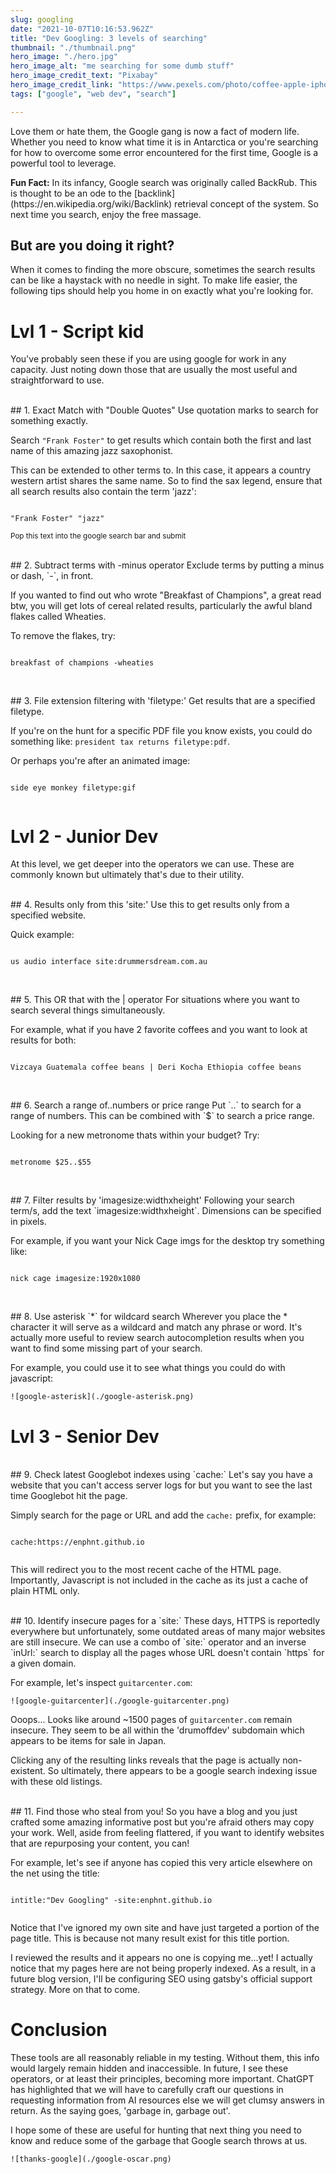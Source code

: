 ```yaml
---
slug: googling
date: "2021-10-07T10:16:53.962Z"
title: "Dev Googling: 3 levels of searching"
thumbnail: "./thumbnail.png"
hero_image: "./hero.jpg"
hero_image_alt: "me searching for some dumb stuff"
hero_image_credit_text: "Pixabay"
hero_image_credit_link: "https://www.pexels.com/photo/coffee-apple-iphone-smartphone-38547/"
tags: ["google", "web dev", "search"]

---
```


Love them or hate them, the Google gang is now a fact of modern life. Whether you need to know what time it is in Antarctica or you're searching for how to overcome some error encountered for the first time, Google is a powerful tool to leverage.

<div className={note}>
  <strong>Fun Fact:</strong> In its infancy, Google search was originally called BackRub. This is thought to be an ode to the [backlink](https://en.wikipedia.org/wiki/Backlink) retrieval concept of the system. So next time you search, enjoy the free massage.
</div>

## But are you doing it right?

When it comes to finding the more obscure, sometimes the search results can be like a haystack with no needle in sight. To make life easier, the following tips should help you home in on exactly what you're looking for.

# Lvl 1 - Script kid
You've probably seen these if you are using google for work in any capacity. Just noting down those that are usually the most useful and straightforward to use.

<br />
## 1. Exact Match with "Double Quotes"
Use quotation marks to search for something exactly.

Search `"Frank Foster"` to get results which contain both the first and last name of this amazing jazz saxophonist.

This can be extended to other terms to. In this case, it appears a country western artist shares the same name. So to find the sax legend, ensure that all search results also contain the term 'jazz':

```

"Frank Foster" "jazz"

```
<sup>Pop this text into the google search bar and submit</sup>

<br />
## 2. Subtract terms with -minus operator
Exclude terms by putting a minus or dash, `-`, in front.

If you wanted to find out who wrote "Breakfast of Champions", a great read btw, you will get lots of cereal related results, particularly the awful bland flakes called Wheaties.

To remove the flakes, try:

```

breakfast of champions -wheaties


```

<br />
## 3. File extension filtering with 'filetype:'
Get results that are a specified filetype.

If you're on the hunt for a specific PDF file you know exists, you could do something like: `president tax returns filetype:pdf`.

Or perhaps you're after an animated image:

```

side eye monkey filetype:gif


```

# Lvl 2 - Junior Dev
At this level, we get deeper into the operators we can use. These are commonly known but ultimately that's due to their utility.

<br />
## 4. Results only from this 'site:'
Use this to get results only from a specified website.

Quick example:

```

us audio interface site:drummersdream.com.au


```

<br />
## 5. This OR that with the | operator
For situations where you want to search several things simultaneously.

For example, what if you have 2 favorite coffees and you want to look at results for both:

```

Vizcaya Guatemala coffee beans | Deri Kocha Ethiopia coffee beans


```

<br />
## 6. Search a range of..numbers or price range
Put `..` to search for a range of numbers. This can be combined with `$` to search a price range.

Looking for a new metronome thats within your budget? Try:

```

metronome $25..$55


```

<br />
## 7. Filter results by 'imagesize:widthxheight'
Following your search term/s, add the text `imagesize:widthxheight`. Dimensions can be specified in pixels.

For example, if you want your Nick Cage imgs for the desktop try something like:

```

nick cage imagesize:1920x1080


```

<br />
## 8. Use asterisk `*` for wildcard search
Wherever you place the * character it will serve as a wildcard and match any phrase or word. It's actually more useful to review search autocompletion results when you want to find some missing part of your search.

For example, you could use it to see what things you could do with javascript:

    ![google-asterisk](./google-asterisk.png)


# Lvl 3 - Senior Dev

<br />
## 9. Check latest Googlebot indexes using `cache:`
Let's say you have a website that you can't access server logs for but you want to see  the last time Googlebot hit the page.

Simply search for the page or URL and add the `cache:` prefix, for example:

```

cache:https://enphnt.github.io


```

This will redirect you to the most recent cache of the HTML page. Importantly, Javascript is not included in the cache as its just a cache of plain HTML only.

<br />
## 10. Identify insecure pages for a `site:`
These days, HTTPS is reportedly everywhere but unfortunately, some outdated areas of many major websites are still insecure. We can use a combo of `site:` operator and an inverse `inUrl:` search to display all the pages whose URL doesn't contain `https` for a given domain.

For example, let's inspect `guitarcenter.com`:

    ![google-guitarcenter](./google-guitarcenter.png)


Ooops... Looks like around ~1500 pages of `guitarcenter.com` remain insecure. They seem to be all within the 'drumoffdev' subdomain which appears to be items for sale in Japan.

Clicking any of the resulting links reveals that the page is actually non-existent. So ultimately, there appears to be a google search indexing issue with these old listings.

<br />
## 11. Find those who steal from you!
So you have a blog and you just crafted some amazing informative post but you're afraid others may copy your work. Well, aside from feeling flattered, if you want to identify websites that are repurposing your content, you can!

For example, let's see if anyone has copied this very article elsewhere on the net using the title:

```

intitle:"Dev Googling" -site:enphnt.github.io


```

Notice that I've ignored my own site and have just targeted a portion of the page title. This is because not many result exist for this title portion.

I reviewed the results and it appears no one is copying me...yet! I actually notice that my pages here are not being properly indexed. As a result, in a future blog version, I'll be configuring SEO using gatsby's official support strategy. More on that to come.

# Conclusion
These tools are all reasonably reliable in my testing. Without them, this info would largely remain hidden and inaccessible. In future, I see these operators, or at least their principles, becoming more important. ChatGPT has highlighted that we will have to carefully craft our questions in requesting information from AI resources else we will get clumsy answers in return. As the saying goes, 'garbage in, garbage out'.

I hope some of these are useful for hunting that next thing you need to know and reduce some of the garbage that Google search throws at us.

    ![thanks-google](./google-oscar.png)

